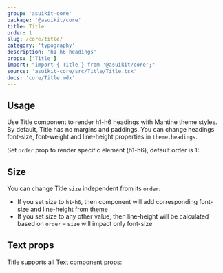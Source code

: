 ```yaml
---
group: 'asuikit-core'
package: '@asuikit/core'
title: Title
order: 1
slug: /core/title/
category: 'typography'
description: 'h1-h6 headings'
props: ['Title']
import: "import { Title } from '@asuikit/core';"
source: 'asuikit-core/src/Title/Title.tsx'
docs: 'core/Title.mdx'
---
```



## Usage

Use Title component to render h1-h6 headings with Mantine theme styles.
By default, Title has no margins and paddings.
You can change headings font-size, font-weight and line-height properties in `theme.headings`.

Set `order` prop to render specific element (h1-h6), default order is 1:

<Demo data={TitleDemos.usage} />

## Size

You can change Title `size` independent from its `order`:

- If you set size to `h1`-`h6`, then component will add corresponding font-size and line-height from [theme](/theming/theme-object/)
- If you set size to any other value, then line-height will be calculated based on `order` – `size` will impact only font-size

<Demo data={TitleDemos.size} />

## Text props

Title supports all [Text](/core/text/) component props:

<Demo data={TitleDemos.textProps} />
